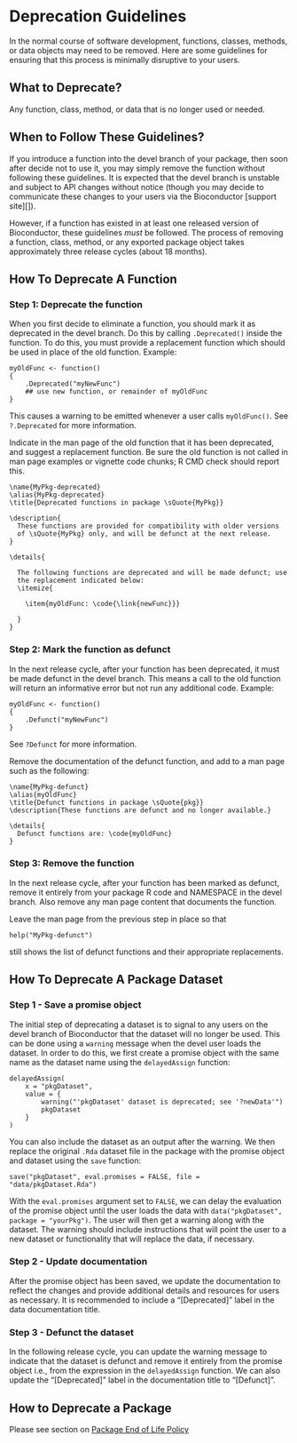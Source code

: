 # Deprecation Guidelines {#deprecation}

In the normal course of software development, functions, classes, methods, or
data objects may need to be removed. Here are some guidelines for ensuring
that this process is minimally disruptive to your users.

## What to Deprecate?

Any function, class, method, or data that is no longer used or needed.

## When to Follow These Guidelines?

If you introduce a function into the devel branch of your package,
then soon after decide not to use it, you may simply remove the function
without following these guidelines. It is expected that the devel
branch is unstable and subject to API changes without notice (though
you may decide to communicate these changes to your users via the
Bioconductor [support site][]).

However, if a function has existed in at least one released version
of Bioconductor, these guidelines _must_ be followed. The process of removing
a function, class, method, or any exported package object takes approximately
three release cycles (about 18 months).

## How To Deprecate A Function {#deprecate-function}

### Step 1: Deprecate the function

When you first decide to eliminate a function, you should mark it as
deprecated in the devel branch. Do this by calling <code>.Deprecated()</code>
inside the function. To do this, you must provide a replacement function
which should be used in place of the old function. Example:

    myOldFunc <- function()
    {
        .Deprecated("myNewFunc")
        ## use new function, or remainder of myOldFunc
    }

This causes a warning to be emitted whenever a user calls
<code>myOldFunc()</code>. See <code>?.Deprecated</code> for more information.

Indicate in the man page of the old function that it has been
deprecated, and suggest a replacement function. Be sure the old
function is not called in man page examples or vignette code chunks; R
CMD check should report this.

    \name{MyPkg-deprecated}
    \alias{MyPkg-deprecated}
    \title{Deprecated functions in package \sQuote{MyPkg}}

    \description{
      These functions are provided for compatibility with older versions
      of \sQuote{MyPkg} only, and will be defunct at the next release.
    }

    \details{

      The following functions are deprecated and will be made defunct; use
      the replacement indicated below:
      \itemize{

        \item{myOldFunc: \code{\link{newFunc}}}

      }
    }

### Step 2: Mark the function as defunct

In the next release cycle, after your function has been deprecated, it
must be made defunct in the devel branch.  This means a call to the
old function will return an informative error but not run any
additional code. Example:

    myOldFunc <- function()
    {
        .Defunct("myNewFunc")
    }

See <code>?Defunct</code> for more information.

Remove the documentation of the defunct function, and add to a man
page such as the following:

    \name{MyPkg-defunct}
    \alias{myOldFunc}
    \title{Defunct functions in package \sQuote{pkg}}
    \description{These functions are defunct and no longer available.}

    \details{
      Defunct functions are: \code{myOldFunc}
    }

### Step 3: Remove the function

In the next release cycle, after your function has been marked as defunct,
remove it entirely from your package R code and NAMESPACE in the devel
branch. Also remove any man page content that documents the function.

Leave the man page from the previous step in place so that

    help("MyPkg-defunct")

still shows the list of defunct functions and their appropriate replacements.

## How To Deprecate A Package Dataset {#deprecate-dataset}

### Step 1 - Save a promise object

The initial step of deprecating a dataset is to signal to any users on
the devel branch of Bioconductor that the dataset will no longer be used.
This can be done using a `warning` message when the devel user loads
the dataset. In order to do this, we first create a promise object with
the same name as the dataset name using the `delayedAssign` function:

    delayedAssign(
        x = "pkgDataset",
        value = {
            warning("'pkgDataset' dataset is deprecated; see '?newData'")
            pkgDataset
        }
    )

You can also include the dataset as an output after the warning.
We then replace the original `.Rda` dataset file in the package with the
promise object and dataset using the `save` function:

    save("pkgDataset", eval.promises = FALSE, file = "data/pkgDataset.Rda")

With the `eval.promises` argument set to `FALSE`, we can delay the evaluation
of the promise object until the user loads the data with
`data("pkgDataset", package = "yourPkg")`. The user will then get a warning
along with the dataset. The warning should include instructions that will point
the user to a new dataset or functionality that will replace the data, if
necessary.

### Step 2 - Update documentation

After the promise object has been saved, we update the documentation to
reflect the changes and provide additional details and resources for
users as necessary. It is recommended to include a "&#91;Deprecated&#93;" label in the
data documentation title.

### Step 3 - Defunct the dataset

In the following release cycle, you can update the warning message to indicate
that the dataset is defunct and remove it entirely from the promise object
i.e., from the expression in the `delayedAssign` function. We can also update
the "&#91;Deprecated&#93;" label in the documentation title to "&#91;Defunct&#93;".

## How to Deprecate a Package {#deprecate-package}

Please see section on [Package End of Life Policy](#package-end-of-life-policy)
